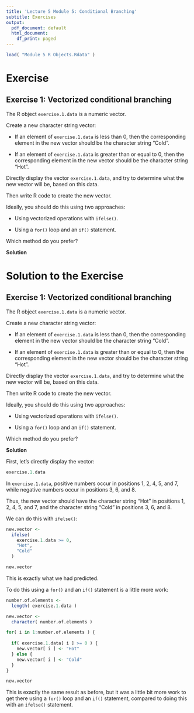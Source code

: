 ```yaml
---
title: 'Lecture 5 Module 5: Conditional Branching'
subtitle: Exercises
output:
  pdf_document: default
  html_document:
    df_print: paged
---
```



```r
load( "Module 5 R Objects.Rdata" )
```


# Exercise



## Exercise 1: Vectorized conditional branching

The R object `exercise.1.data` is a numeric vector.

Create a new character string vector:

* If an element of `exercise.1.data` is less than 0, then the corresponding element in the new vector should be the character string "Cold".

* If an element of `exercise.1.data` is greater than or equal to 0, then the corresponding element in the new vector should be the character string "Hot".

Directly display the vector `exercise.1.data`, and try to determine what the new vector will be, based on this data.

Then write R code to create the new vector.

Ideally, you should do this using two approaches:

* Using vectorized operations with `ifelse()`.

* Using a `for()` loop and an `if()` statement.

Which method do you prefer?

**Solution**




# Solution to the Exercise


## Exercise 1: Vectorized conditional branching

The R object `exercise.1.data` is a numeric vector.

Create a new character string vector:

* If an element of `exercise.1.data` is less than 0, then the corresponding element in the new vector should be the character string "Cold".

* If an element of `exercise.1.data` is greater than or equal to 0, then the corresponding element in the new vector should be the character string "Hot".

Directly display the vector `exercise.1.data`, and try to determine what the new vector will be, based on this data.

Then write R code to create the new vector.

Ideally, you should do this using two approaches:

* Using vectorized operations with `ifelse()`.

* Using a `for()` loop and an `if()` statement.

Which method do you prefer?

**Solution**

First, let's directly display the vector:
```r
exercise.1.data
```

In `exercise.1.data`, positive numbers occur in positions 1, 2, 4, 5, and 7, while negative numbers occur in positions 3, 6, and 8.

Thus, the new vector should have the character string "Hot" in positions 1, 2, 4, 5, and 7, and the character string "Cold" in positions 3, 6, and 8.

We can do this with `ifelse()`:
```r
new.vector <-
  ifelse(
    exercise.1.data >= 0,
    "Hot",
    "Cold"
  )

new.vector
```

This is exactly what we had predicted.

To do this using a `for()` and an `if()` statement is a little more work:
```r
number.of.elements <-
  length( exercise.1.data )

new.vector <-
  character( number.of.elements )

for( i in 1:number.of.elements ) {
  
  if( exercise.1.data[ i ] >= 0 ) {
    new.vector[ i ] <- "Hot"
  } else {
    new.vector[ i ] <- "Cold"
  }
}

new.vector
```

This is exactly the same result as before, but it was a little bit more work to get there using a `for()` loop and an `if()` statement, compared to doing this with an `ifelse()` statement.







